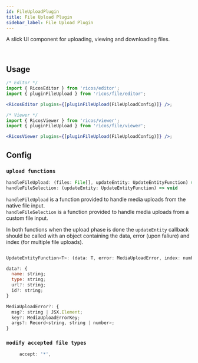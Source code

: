 ```yaml
---
id: FileUploadPlugin
title: File Upload Plugin
sidebar_label: File Upload Plugin
---
```



A slick UI component for uploading, viewing and downloading files.

<div className="card">
  <RicosEditorWithMobile
    content={createContent('Add a file!')}
    placeholder={'Type here!'}
    plugins={[pluginFileUpload({ handleFileSelection: mockFileUploadFunc })]}
  />
</div>
<br />

## Usage

```jsx
/* Editor */
import { RicosEditor } from 'ricos/editor';
import { pluginFileUpload } from 'ricos/file/editor';

<RicosEditor plugins={[pluginFileUpload(FileUploadConfig)]} />;

/* Viewer */
import { RicosViewer } from 'ricos/viewer';
import { pluginFileUpload } from 'ricos/file/viewer';

<RicosViewer plugins={[pluginFileUpload(FileUploadConfig)]} />;
```

## Config

### `upload functions`

```jsx
handleFileUpload: (files: File[], updateEntity: UpdateEntityFunction) => void
handleFileSelection: (updateEntity: UpdateEntityFunction) => void
```

`handleFileUpload` is a function provided to handle media uploads from the native file input. <br />
`handleFileSelection` is a function provided to handle media uploads from a custom file input.

In both functions when the upload phase is done the `updateEntity` callback should be called with an object containing the data, error (upon faliure) and index (for multiple file uploads).

```jsx

UpdateEntityFunction<T>: (data: T, error: MediaUploadError, index: number) => void

data?: {
  name: string;
  type: string;
  url?: string;
  id?: string;
}

MediaUploadError?: {
  msg?: string | JSX.Element;
  key?: MediaUploadErrorKey;
  args?: Record<string, string | number>;
}
```

### `modify accepted file types`

```jsx
     accept: '*',
```

<br />
